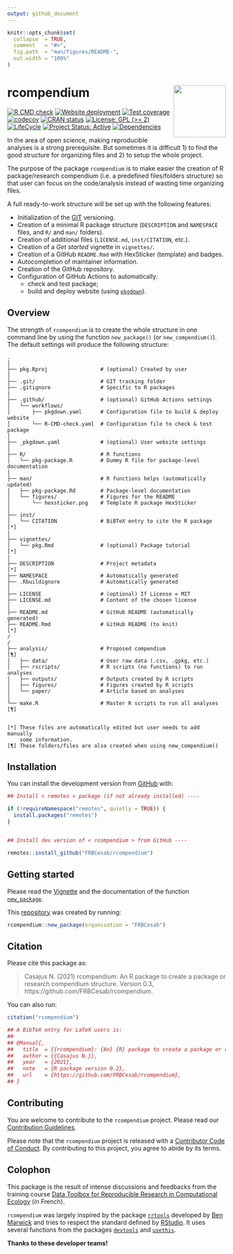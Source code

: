 ```yaml
---
output: github_document
---
```


```r
knitr::opts_chunk$set(
  collapse  = TRUE,
  comment   = "#>",
  fig.path  = "man/figures/README-",
  out.width = "100%"
)
```



rcompendium <img src="man/figures/hexsticker.png" height="120" align="right"/>
=========================================================



<!-- badges: start -->
[![R CMD check](https://github.com/FRBCesab/rcompendium/actions/workflows/R-CMD-check.yaml/badge.svg)](https://github.com/FRBCesab/rcompendium/actions/workflows/R-CMD-check.yaml)
[![Website deployment](https://github.com/FRBCesab/rcompendium/actions/workflows/pkgdown.yaml/badge.svg)](https://github.com/FRBCesab/rcompendium/actions/workflows/pkgdown.yaml)
[![Test coverage](https://github.com/FRBCesab/rcompendium/actions/workflows/test-coverage.yaml/badge.svg)](https://github.com/FRBCesab/rcompendium/actions/workflows/test-coverage.yaml)
[![codecov](https://codecov.io/gh/FRBCesab/rcompendium/branch/main/graph/badge.svg)](https://codecov.io/gh/FRBCesab/rcompendium)
[![CRAN status](https://www.r-pkg.org/badges/version/rcompendium)](https://CRAN.R-project.org/package=rcompendium)
[![License: GPL (>= 2)](https://img.shields.io/badge/License-GPL%20%28%3E%3D%202%29-blue.svg)](https://choosealicense.com/licenses/gpl-2.0)
[![LifeCycle](man/figures/lifecycle/lifecycle-stable.svg)](https://lifecycle.r-lib.org/articles/stages.html#stable)
[![Project Status: Active](https://www.repostatus.org/badges/latest/active.svg)](https://www.repostatus.org/#active)
[![Dependencies](https://img.shields.io/badge/dependencies-12/76-red?style=flat)](#)
<!-- badges: end -->

In the area of open science, making reproducible analyses is a strong prerequisite.
But sometimes it is difficult 1) to find the good structure for organizing files 
and 2) to setup the whole project.

The purpose of the package `rcompendium` is to make easier the creation of R
package/research compendium (i.e. a predefined files/folders structure) so that 
user can focus on the code/analysis instead of wasting time organizing files. 


A full ready-to-work structure will be set up with the following features: 

- Initialization of the [GIT](https://git-scm.com/) versioning.
- Creation of a minimal R package structure (`DESCRIPTION` and `NAMESPACE` files, 
and `R/` and `man/` folders).
- Creation of additional files (`LICENSE.md`, `inst/CITATION`, etc.).
- Creation of a _Get started_ vignette in `vignettes/`.
- Creation of a GitHub `README.Rmd` with HexSticker (template) and badges.
- Autocompletion of maintainer information.
- Creation of the GitHub repository.
- Configuration of GitHub Actions to automatically:
  - check and test package;
  - build and deploy website (using [`pkgdown`](https://pkgdown.r-lib.org/)).
  


## Overview

The strength of `rcompendium` is to create the whole structure in one command 
line by using the function `new_package()` (or `new_compendium()`). 
The default settings will produce the following structure:



```
.
│
├── pkg.Rproj                 # (optional) Created by user 
│
├── .git/                     # GIT tracking folder
├── .gitignore                # Specific to R packages
|
├── .github/                  # (optional) GitHub Actions settings
│   └── workflows/
│       ├── pkgdown.yaml      # Configuration file to build & deploy website
│       └── R-CMD-check.yaml  # Configuration file to check & test package
│
├── _pkgdown.yaml             # (optional) User website settings
│
├── R/                        # R functions
│   └── pkg-package.R         # Dummy R file for package-level documentation
│
├── man/                      # R functions helps (automatically updated)
│   ├── pkg-package.Rd        # Package-level documentation
│   └── figures/              # Figures for the README 
│       └── hexsticker.png    # Template R package HexSticker
│
├── inst/
│   └── CITATION              # BiBTeX entry to cite the R package       [*]
│
├── vignettes/
│   └── pkg.Rmd               # (optional) Package tutorial              [*]
│
├── DESCRIPTION               # Project metadata                         [*]
├── NAMESPACE                 # Automatically generated
├── .Rbuildignore             # Automatically generated
│
├── LICENSE                   # (optional) If License = MIT
├── LICENSE.md                # Content of the chosen license
│
├── README.md                 # GitHub README (automatically generated)
├── README.Rmd                # GitHub README (to knit)                  [*]
/
/
├── analysis/                 # Proposed compendium                      [¶]
│   ├── data/                 # User raw data (.csv, .gpkg, etc.)
│   ├── rscripts/             # R scripts (no functions) to run analyses
│   ├── outputs/              # Outputs created by R scripts
│   ├── figures/              # Figures created by R scripts
│   └── paper/                # Article based on analyses
│
└── make.R                    # Master R scripts to run all analyses     [¶]


[*] These files are automatically edited but user needs to add manually 
    some information.
[¶] These folders/files are also created when using new_compendium()

```


## Installation



You can install the development version from [GitHub](https://github.com/) with:

```r
## Install < remotes > package (if not already installed) ----

if (!requireNamespace("remotes", quietly = TRUE)) {
  install.packages("remotes")
}


## Install dev version of < rcompendium > from GitHub ----

remotes::install_github("FRBCesab/rcompendium")
```



## Getting started

Please read the 
[Vignette](https://frbcesab.github.io/rcompendium/articles/rcompendium.html) 
and the documentation of the function 
[`new_package`](https://frbcesab.github.io/rcompendium/reference/new_package.html).

This [repository](https://github.com/FRBCesab/pkgtest) was created by running:

```r
rcompendium::new_package(organisation = "FRBCesab")
```



## Citation



Please cite this package as: 

> Casajus N. (2021) rcompendium: An R package to create a package or research 
compendium structure. Version 0.3, https://github.com/FRBCesab/rcompendium.

You can also run:

```r
citation("rcompendium")

## A BibTeX entry for LaTeX users is:
## 
## @Manual{,
##   title  = {{rcompendium}: {An} {R} package to create a package or research compendium structure},
##   author = {{Casajus N.}},
##   year   = {2021},
##   note   = {R package version 0.2},
##   url    = {https://github.com/FRBCesab/rcompendium},
## }
```



## Contributing

You are welcome to contribute to the `rcompendium` project. Please read our 
[Contribution Guidelines](https://frbcesab.github.io/rcompendium/CONTRIBUTING.html).

Please note that the `rcompendium` project is released with a 
[Contributor Code of Conduct](https://frbcesab.github.io/rcompendium/CODE_OF_CONDUCT.html). 
By contributing to this project, you agree to abide by its terms.



## Colophon

This package is the result of intense discussions and feedbacks from the training 
course [Data Toolbox for Reproducible Research in Computational Ecology](https://github.com/FRBCesab/datatoolbox) (in French). 

`rcompendium` was largely inspired by the package 
[`rrtools`](https://github.com/benmarwick/rrtools) developed by 
[Ben Marwick](https://github.com/benmarwick) and tries to respect the standard 
defined by [RStudio](https://rstudio.com/). It uses several functions from the packages
[`devtools`](https://devtools.r-lib.org/) and [`usethis`](https://usethis.r-lib.org/).

**Thanks to these developer teams!**
